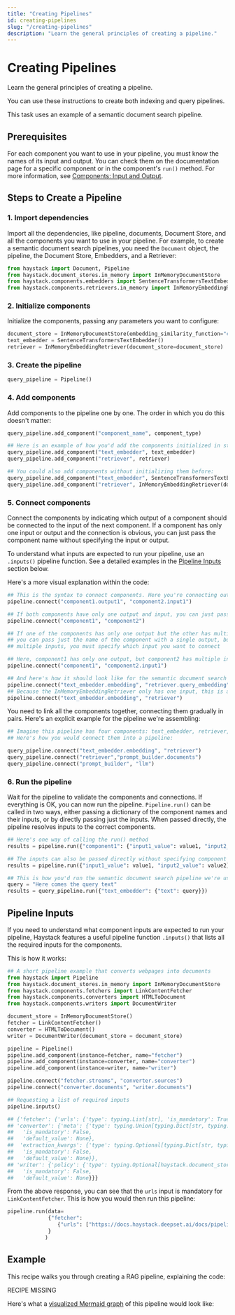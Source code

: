 ```yaml
---
title: "Creating Pipelines"
id: creating-pipelines
slug: "/creating-pipelines"
description: "Learn the general principles of creating a pipeline."
---
```



# Creating Pipelines

Learn the general principles of creating a pipeline.

You can use these instructions to create both indexing and query pipelines.

This task uses an example of a semantic document search pipeline.

## Prerequisites

For each component you want to use in your pipeline, you must know the names of its input and output. You can check them on the documentation page for a specific component or in the component's `run()` method. For more information, see [Components: Input and Output](../components.mdx#input-and-output).

## Steps to Create a Pipeline

### 1\. Import dependencies

Import all the dependencies, like pipeline, documents, Document Store, and all the components you want to use in your pipeline.
For example, to create a semantic document search pipelines, you need the `Document` object, the pipeline, the Document Store, Embedders, and a Retriever:

```python
from haystack import Document, Pipeline
from haystack.document_stores.in_memory import InMemoryDocumentStore
from haystack.components.embedders import SentenceTransformersTextEmbedder
from haystack.components.retrievers.in_memory import InMemoryEmbeddingRetriever
```

### 2\. Initialize components

Initialize the components, passing any parameters you want to configure:

```python
document_store = InMemoryDocumentStore(embedding_similarity_function="cosine")
text_embedder = SentenceTransformersTextEmbedder()
retriever = InMemoryEmbeddingRetriever(document_store=document_store)
```

### 3\. Create the pipeline

```python
query_pipeline = Pipeline()
```

### 4\. Add components

Add components to the pipeline one by one. The order in which you do this doesn't matter:

```python
query_pipeline.add_component("component_name", component_type)

## Here is an example of how you'd add the components initialized in step 2 above:
query_pipeline.add_component("text_embedder", text_embedder)
query_pipeline.add_component("retriever", retriever)

## You could also add components without initializing them before:
query_pipeline.add_component("text_embedder", SentenceTransformersTextEmbedder())
query_pipeline.add_component("retriever", InMemoryEmbeddingRetriever(document_store=document_store))
```

### 5\. Connect components

Connect the components by indicating which output of a component should be connected to the input of the next component. If a component has only one input or output and the connection is obvious, you can just pass the component name without specifying the input or output.

To understand what inputs are expected to run your pipeline, use an `.inputs()` pipeline function. See a detailed examples in the [Pipeline Inputs](#pipeline-inputs) section below.

Here's a more visual explanation within the code:

```python
## This is the syntax to connect components. Here you're connecting output1 of component1 to input1 of component2:
pipeline.connect("component1.output1", "component2.input1")

## If both components have only one output and input, you can just pass their names:
pipeline.connect("component1", "component2")

## If one of the components has only one output but the other has multiple inputs,
## you can pass just the name of the component with a single output, but for the component with
## multiple inputs, you must specify which input you want to connect

## Here, component1 has only one output, but component2 has multiple inputs:
pipeline.connect("component1", "component2.input1")

## And here's how it should look like for the semantic document search pipeline we're using as an example:
pipeline.connect("text_embedder.embedding", "retriever.query_embedding")
## Because the InMemoryEmbeddingRetriever only has one input, this is also correct:
pipeline.connect("text_embedder.embedding", "retriever")
```

You need to link all the components together, connecting them gradually in pairs. Here's an explicit example for the pipeline we're assembling:

```python
## Imagine this pipeline has four components: text_embedder, retriever, prompt_builder and llm.
## Here's how you would connect them into a pipeline:

query_pipeline.connect("text_embedder.embedding", "retriever")
query_pipeline.connect("retriever","prompt_builder.documents")
query_pipeline.connect("prompt_builder", "llm")
```

### 6\. Run the pipeline

Wait for the pipeline to validate the components and connections. If everything is OK, you can now run the pipeline. `Pipeline.run()` can be called in two ways, either passing a dictionary of the component names and their inputs, or by directly passing just the inputs. When passed directly, the pipeline resolves inputs to the correct components.

```python
## Here's one way of calling the run() method
results = pipeline.run({"component1": {"input1_value": value1, "input2_value": value2}})

## The inputs can also be passed directly without specifying component names
results = pipeline.run({"input1_value": value1, "input2_value": value2})

## This is how you'd run the semantic document search pipeline we're using as an example:
query = "Here comes the query text"
results = query_pipeline.run({"text_embedder": {"text": query}})

```

## Pipeline Inputs

If you need to understand what component inputs are expected to run your pipeline, Haystack features a useful pipeline function `.inputs()` that lists all the required inputs for the components.

This is how it works:

```python
## A short pipeline example that converts webpages into documents
from haystack import Pipeline
from haystack.document_stores.in_memory import InMemoryDocumentStore
from haystack.components.fetchers import LinkContentFetcher
from haystack.components.converters import HTMLToDocument
from haystack.components.writers import DocumentWriter

document_store = InMemoryDocumentStore()
fetcher = LinkContentFetcher()
converter = HTMLToDocument()
writer = DocumentWriter(document_store = document_store)

pipeline = Pipeline()
pipeline.add_component(instance=fetcher, name="fetcher")
pipeline.add_component(instance=converter, name="converter")
pipeline.add_component(instance=writer, name="writer")

pipeline.connect("fetcher.streams", "converter.sources")
pipeline.connect("converter.documents", "writer.documents")

## Requesting a list of required inputs
pipeline.inputs()

## {'fetcher': {'urls': {'type': typing.List[str], 'is_mandatory': True}},
## 'converter': {'meta': {'type': typing.Union[typing.Dict[str, typing.Any], typing.List[typing.Dict[str, typing.Any]], NoneType],
##   'is_mandatory': False,
##   'default_value': None},
##  'extraction_kwargs': {'type': typing.Optional[typing.Dict[str, typing.Any]],
##   'is_mandatory': False,
##   'default_value': None}},
## 'writer': {'policy': {'type': typing.Optional[haystack.document_stores.types.policy.DuplicatePolicy],
##   'is_mandatory': False,
##   'default_value': None}}}
```

From the above response, you can see that the `urls` input is mandatory for `LinkContentFetcher`. This is how you would then run this pipeline:

```python
pipeline.run(data=
             {"fetcher":
              	{"urls": ["https://docs.haystack.deepset.ai/docs/pipelines"]}
             }
            )
```

## Example

This recipe walks you through creating a RAG pipeline, explaining the code:

RECIPE MISSING

Here's what a [visualized Mermaid graph](visualizing-pipelines.mdx) of this pipeline would look like:

<br />

<ClickableImage src="/img/5ffb7db-doc.png" alt="" />

